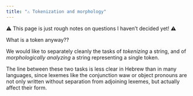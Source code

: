 ```yaml
---
title: "⚠️ Tokenization and morphology"
---
```



::: {.callout-warning}
⚠️ This page is just rough notes on questions I haven't decided yet! ⚠️ 
:::

What is a token anyway??

We would like to separately cleanly the tasks of *tokenizing* a string, and of *morphologically analyzing* a string representing a single token.

The line between these two tasks is less clear in Hebrew than in many languages, since lexemes like the conjunction waw or object pronouns are not only written without separation from adjoining lexemes, but actually affect their form.